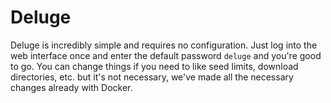 # Deluge

Deluge is incredibly simple and requires no configuration. Just log into the web interface once and enter the default password `deluge` and you're good to go. You can change things if you need to like seed limits, download directories, etc. but it's not necessary, we've made all the necessary changes already with Docker.
